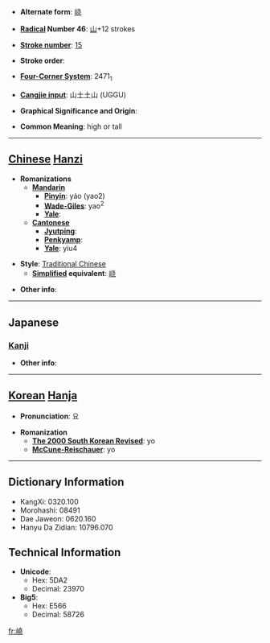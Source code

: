 * '''Alternate form''': [[峣]]

* '''[[Wiktionary:Chinese radical index| Radical]] Number 46''': [[Wiktionary:Chinese radical index 山|山]]+12 strokes

* '''[[Wiktionary:Chinese total strokes index|Stroke number]]''': [[Wiktionary:Chinese total strokes index 15|15]]

* '''Stroke order''': 

* '''[[Wiktionary:Chinese four corner index|Four-Corner System]]''': 2471<sub>1</sub>

* '''[[Wiktionary:Chinese Cangjie index|Cangjie input]]''': 山土土山 (UGGU)

* '''Graphical Significance and Origin''': 

* '''Common Meaning''': high or tall

----

== [[Chinese]] [[Hanzi]] ==

* '''Romanizations'''
** '''[[Mandarin]]'''
*** '''[[Pinyin]]''': yáo (yao2)
*** '''[[Wade-Giles]]''': yao<sup>2</sup>
*** '''[[Yale]]''': 
** '''[[Cantonese]]'''
*** '''[[Jyutping]]''':
*** '''[[Penkyamp]]''': 
*** '''[[Yale]]''': yiu4

* '''Style''': [[Traditional Chinese]] 
** '''[[Simplified Chinese|Simplified]] equivalent''': [[峣]]

* '''Other info''': 

----

==Japanese==
===[[Kanji]]===
{{kanji|on readings=[[ぎょう]] (gyō)
|kun readings=[[けわしい]] (kewashii)
}}

* '''Other info''':  

----

== [[Korean]] [[Hanja]] ==

* '''Pronunciation''': 요

* '''Romanization'''
** '''[[The 2000 South Korean Revised Romanization|The 2000 South Korean Revised]]''': yo
** '''[[McCune-Reischauer]]''': yo

----

== Dictionary Information ==

* KangXi: 0320.100
* Morohashi: 08491
* Dae Jaweon: 0620.160
* Hanyu Da Zidian: 10796.070

== Technical Information ==

* '''Unicode''':
** Hex: 5DA2
** Decimal: 23970
* '''Big5''':
** Hex: E566
** Decimal: 58726

[[fr:嶢]]